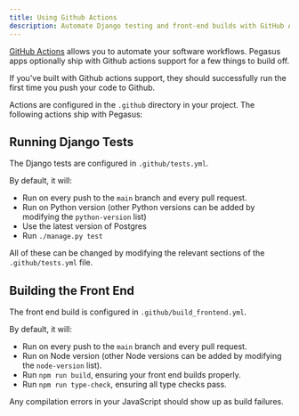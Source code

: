 ```yaml
---
title: Using Github Actions
description: Automate Django testing and front-end builds with GitHub Actions CI/CD workflows for continuous integration.
---
```



[GitHub Actions](https://github.com/features/actions) allows you to automate your software workflows.
Pegasus apps optionally ship with Github actions support for a few things to build off.

If you've built with Github actions support, they should successfully run the first time you push your code to Github.

Actions are configured in the `.github` directory in your project.
The following actions ship with Pegasus:

## Running Django Tests

The Django tests are configured in `.github/tests.yml`.

By default, it will:

 - Run on every push to the `main` branch and every pull request.
 - Run on Python version <PythonVersion/> (other Python versions can be added by modifying the `python-version` list)
 - Use the latest version of Postgres
 - Run `./manage.py test`

All of these can be changed by modifying the relevant sections of the `.github/tests.yml` file.

## Building the Front End

The front end build is configured in `.github/build_frontend.yml`.

By default, it will:
 - Run on every push to the `main` branch and every pull request.
 - Run on Node version <NodeVersion/> (other Node versions can be added by modifying the `node-version` list).
 - Run `npm run build`, ensuring your front end builds properly.
 - Run `npm run type-check`, ensuring all type checks pass.

Any compilation errors in your JavaScript should show up as build failures.
